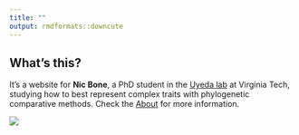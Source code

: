 ```yaml
---
title: ""
output: rmdformats::downcute
---
```


## What's this? 

It's a website for **Nic Bone**, a PhD student in the [Uyeda lab](https://www.uyedalab.com/) at Virginia Tech, studying how to best represent complex traits with phylogenetic comparative methods. Check the [About](about.html) for more information.

![](attempt.jpg)